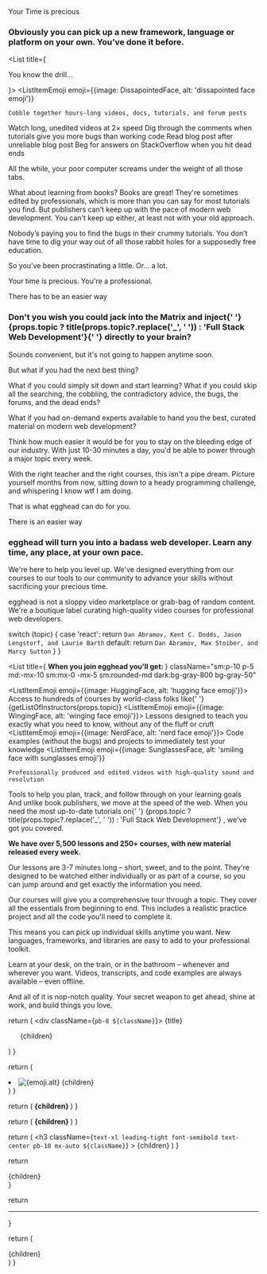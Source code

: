 
<Byline>Your Time is precious</Byline>

<H3>
  Obviously you can pick up a new framework, language or platform on your own.
  You’ve done it before.
</H3>

<List title={<p className="font-semibold">You know the drill...</p>}>
  <ListItemEmoji
    emoji={{image: DissapointedFace, alt: 'dissapointed face emoji'}}
  >
    Cobble together hours-long videos, docs, tutorials, and forum posts
  </ListItemEmoji>
  <ListItemEmoji emoji={{image: ConfoundedFace, alt: 'confounded face emoji'}}>
    Watch long, unedited videos at 2× speed
  </ListItemEmoji>
  <ListItemEmoji emoji={{image: TiredFace, alt: 'tired face emoji'}}>
    Dig through the comments when tutorials give you more bugs than working code
  </ListItemEmoji>
  <ListItemEmoji emoji={{image: CryingFace, alt: 'crying face emoji'}}>
    Read blog post after unreliable blog post
  </ListItemEmoji>
  <ListItemEmoji
    emoji={{image: LoudlyCryingFace, alt: 'loudly crying face emoji'}}
  >
    Beg for answers on StackOverflow when you hit dead ends
  </ListItemEmoji>
</List>

<Prose>

All the while, your poor computer screams under the weight of all those tabs.

What about learning from books? Books are great! They're sometimes edited by professionals, which is more than you can say for most tutorials you find. But publishers can’t keep up with the pace of modern web development. You can't keep up either, at least not with your old approach.

Nobody’s paying you to find the bugs in their crummy tutorials. You don’t have time to dig your way out of all those rabbit holes for a supposedly free education.

So you’ve been procrastinating a little. Or… a lot.

Your time is precious. You're a professional.

</Prose>

<Spacer />

<Byline>
  There <HighlightWord>has</HighlightWord> to be an easier way
</Byline>

<H3 className="max-w-lg">
  Don't you wish you could jack into the Matrix and inject{' '}
  {props.topic
    ? title(props.topic?.replace('_', ' '))
    : 'Full Stack Web Development'}{' '}
  directly to your brain?
</H3>

<Prose>

Sounds convenient, but it's not going to happen anytime soon.

But what if you had the next best thing?

What if you could simply sit down and start learning? What if you could skip all the searching, the cobbling, the contradictory advice, the bugs, the forums, and the dead ends?

What if you had on-demand experts available to hand you the best, curated material on modern web development?

Think how much easier it would be for you to stay on the bleeding edge of our industry. With just 10-30 minutes a day, you'd be able to power through a major topic every week.

With the right teacher and the right courses, this isn't a pipe dream.
Picture yourself months from now, sitting down to a heady programming challenge, and whispering I know wtf I am doing.

That is what egghead can do for you.

</Prose>

<Spacer />

<Byline>
  There <HighlightWord>is</HighlightWord> an easier way
</Byline>

<H3>
  egghead will turn you into a badass web developer. Learn any time, any place,
  at your own pace.
</H3>

<Prose>

We're here to help you level up. We've designed everything from our courses to our tools to our community to advance your skills without sacrificing your precious time.

egghead is not a sloppy video marketplace or grab-bag of random content. We're a boutique label curating high-quality video courses for professional web developers.

</Prose>

<Spacer />

  switch (topic) {
    case 'react':
      return `Dan Abramov, Kent C. Dodds, Jason Lengstorf, and Laurie Barth`
    default:
      return `Dan Abramov, Max Stoiber, and Marcy Sutton`
  }
}

<List
  title={
    <strong className="block font-medium pb-3">
      When you join egghead you'll get:
    </strong>
  }
  className="sm:p-10 p-5 md:-mx-10 sm:mx-0 -mx-5 sm:rounded-md dark:bg-gray-800 bg-gray-50"
>
  <ListItemEmoji emoji={{image: HuggingFace, alt: 'hugging face emoji'}}>
    Access to hundreds of courses by world-class folks like{' '}
    {getListOfInstructors(props.topic)}
  </ListItemEmoji>
  <ListItemEmoji emoji={{image: WingingFace, alt: 'winging face emoji'}}>
    Lessons designed to teach you exactly what you need to know, without any of
    the fluff or cruft
  </ListItemEmoji>
  <ListItemEmoji emoji={{image: NerdFace, alt: 'nerd face emoji'}}>
    Code examples (without the bugs) and projects to immediately test your
    knowledge
  </ListItemEmoji>
  <ListItemEmoji
    emoji={{image: SunglassesFace, alt: 'smiling face with sunglasses emoji'}}
  >
    Professionally produced and edited videos with high-quality sound and
    resolution
  </ListItemEmoji>
  <ListItemEmoji emoji={{image: PartyingFace, alt: 'partying face emoji'}}>
    Tools to help you plan, track, and follow through on your learning goals
  </ListItemEmoji>
</List>

<Spacer />

<Prose>

<div>
  And unlike book publishers, we move at the speed of the web. When you need the
  most up-to-date tutorials on{' '}
  <span>
    {props.topic
      ? title(props.topic?.replace('_', ' '))
      : 'Full Stack Web Development'}
  </span>
  , we've got you covered.
</div>

**We have over 5,500 lessons and 250+ courses, with new material released every week.**

Our lessons are 3-7 minutes long – short, sweet, and to the point. They're designed to be watched either individually or as part of a course, so you can jump around and get exactly the information you need.

Our courses will give you a comprehensive tour through a topic. They cover all the essentials from beginning to end. This includes a realistic practice project and all the code you'll need to complete it.

This means you can pick up individual skills anytime you want. New languages, frameworks, and libraries are easy to add to your professional toolkit.

Learn at your desk, on the train, or in the bathroom – whenever and wherever you want. Videos, transcripts, and code examples are always available – even offline.

And all of it is nop-notch quality. Your secret weapon to get ahead, shine at work, and build things you love.

</Prose>

  return (
    <div className={`pb-8 ${className}`}>
      {title}
      <ul>{children}</ul>
    </div>
  )
}

  return (
    <li className="flex pt-3 items-center">
      <span className="w-6 flex items-center justify-center flex-shrink-0 mr-3">
        <Image
          src={emoji.image}
          alt={emoji.alt}
          placeholder="blur"
          loading="eager"
        />
      </span>
      {children}
    </li>
  )
}

  return (
    <strong className="pb-4 block uppercase text-sm dark:text-amber-400 text-blue-600 font-medium tracking-wide text-center">
      {children}
    </strong>
  )
}

  return (
    <strong className="dark:bg-amber-400 dark:text-black bg-blue-600 text-white px-px">
      {children}
    </strong>
  )
}

  return (
    <h3
      className={`text-xl leading-tight font-semibold text-center pb-10 mx-auto ${className}`}
    >
      {children}
    </h3>
  )
}

  return <section className="prose dark:prose-dark">{children}</section>
}

  return <hr aria-hidden className="bg-none border-none py-8 block" />
}


  return (
    <div className="container">
      <article className="max-w-screen-sm mx-auto w-full">{children}</article>
    </div>
  )
}
